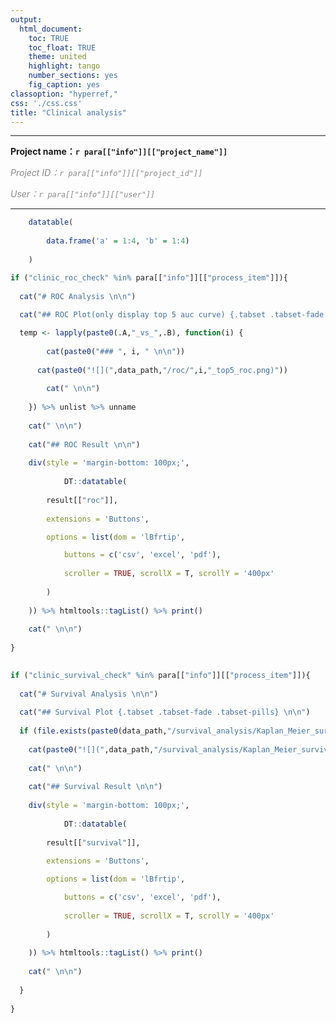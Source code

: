 ```yaml
---
output: 
  html_document:
    toc: TRUE
    toc_float: TRUE
    theme: united
    highlight: tango
    number_sections: yes
    fig_caption: yes
classoption: "hyperref,"
css: './css.css'
title: "Clinical analysis"
---
```


-----------------------------------------------

<span style="">**Project name：`r para[["info"]][["project_name"]]`**</span>

<span style="color: #888888;">*Project ID：`r para[["info"]][["project_id"]]`*</span>

<span style="color: #888888;">*User：`r para[["info"]][["user"]]`*</span>

-----------------------------------------------

```r

	datatable(
	
		data.frame('a' = 1:4, 'b' = 1:4)
	
	)

```

```r

if ("clinic_roc_check" %in% para[["info"]][["process_item"]]){
  
  cat("# ROC Analysis \n\n")
  
  cat("## ROC Plot(only display top 5 auc curve) {.tabset .tabset-fade .tabset-pills} \n\n")

  temp <- lapply(paste0(.A,"_vs_",.B), function(i) {
	
		cat(paste0("### ", i, " \n\n"))
	  
	  cat(paste0("![](",data_path,"/roc/",i,"_top5_roc.png)"))
		
		cat(" \n\n")
	
	}) %>% unlist %>% unname
	
	cat(" \n\n")
	
	cat("## ROC Result \n\n")
	
	div(style = 'margin-bottom: 100px;',
		
			DT::datatable(
	
		result[["roc"]], 
		
		extensions = 'Buttons',

		options = list(dom = 'lBfrtip', 

			buttons = c('csv', 'excel', 'pdf'),
		
			scroller = TRUE, scrollX = T, scrollY = '400px'
		
		)
	
	)) %>% htmltools::tagList() %>% print()
	
	cat(" \n\n")
  
}
	
```

```r

if ("clinic_survival_check" %in% para[["info"]][["process_item"]]){
  
  cat("# Survival Analysis \n\n")
  
  cat("## Survival Plot {.tabset .tabset-fade .tabset-pills} \n\n")
  
  if (file.exists(paste0(data_path,"/survival_analysis/Kaplan_Meier_survival.png"))) {
    
    cat(paste0("![](",data_path,"/survival_analysis/Kaplan_Meier_survival.png)"))
	
	cat(" \n\n")
	
	cat("## Survival Result \n\n")
	
	div(style = 'margin-bottom: 100px;',
		
			DT::datatable(
	
		result[["survival"]], 
		
		extensions = 'Buttons',

		options = list(dom = 'lBfrtip', 

			buttons = c('csv', 'excel', 'pdf'),
		
			scroller = TRUE, scrollX = T, scrollY = '400px'
		
		)
	
	)) %>% htmltools::tagList() %>% print()
	
	cat(" \n\n")
    
  }
  
}
	
```